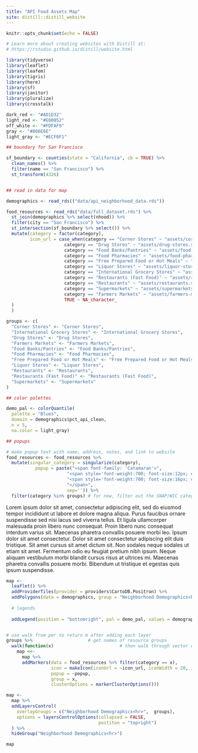 ```yaml
---
title: "API Food Assets Map"
site: distill::distill_website
---
```


```r
knitr::opts_chunk$set(echo = FALSE)

# Learn more about creating websites with Distill at:
# https://rstudio.github.io/distill/website.html

```

```r
library(tidyverse)
library(leaflet)
library(leafem)
library(tigris)
library(here)
library(sf)
library(janitor)
library(pluralize)
library(crosstalk)
```

```r
dark_red <- "#AD1D32"
light_red <- "#E00052"
off_white <- "#FDFAF9"
gray <- "#806E6E"
light_gray <- "#ECF0F1"
```

```r
## boundary for San Francisco

sf_boundary <- counties(state = "California", cb = TRUE) %>%
  clean_names() %>%
  filter(name == "San Francisco") %>%
  st_transform(4326)


## read in data for map

demographics <- read_rds(("data/api_neighborhood_data.rds"))

food_resources <- read_rds("data/full_dataset.rds") %>%
  st_join(demographics %>% select(nhood)) %>%
  filter(city == "San Francisco") %>%
  st_intersection(sf_boundary %>% select()) %>%
  mutate(category = factor(category),
         icon_url = case_when(category == "Corner Stores" ~ "assets/corner-stores.svg",
                      category == "Drug Stores" ~ "assets/drug-stores.svg",
                      category == "Food Banks/Pantries" ~ "assets/food-banks-pantries.svg",
                      category == "Food Pharmacies" ~ "assets/food-pharmacy.svg",
                      category == "Free Prepared Food or Hot Meals" ~ "assets/free-prepared-hot-meals.svg",
                      category == "Liquor Stores" ~ "assets/liquor-stores.svg",
                      category == "International Grocery Stores" ~ "assets/international-grocery-stores.svg",
                      category == "Restaurants (Fast Food)" ~ "assets/restaurants-fast-food.svg",
                      category == "Restaurants" ~ "assets/restaurants.svg",
                      category == "Supermarkets" ~ "assets/supermarkets.svg",
                      category == "Farmers Markets" ~ "assets/farmers-markets.svg",
                      TRUE ~ NA_character_
  )
  )

```



```r
groups <- c(
  "Corner Stores" <- "Corner Stores",
  "International Grocery Stores" <- "International Grocery Stores",
  "Drug Stores" <- "Drug Stores",
  "Farmers Markets" <- "Farmers Markets",
  "Food Banks/Pantries" <- "Food Banks/Pantries",
  "Food Pharmacies" <- "Food Pharmacies",
  "Free Prepared Food or Hot Meals" <- "Free Prepared Food or Hot Meals",
  "Liquor Stores" <- "Liquor Stores",
  "Restaurants" <- "Restaurants",
  "Restaurants (Fast Food)" <- "Restaurants (Fast Food)",
  "Supermarkets" <- "Supermarkets"
)

## color palettes

demo_pal <- colorQuantile(
  palette = "Blues",
  domain = demographics$pct_api_clean,
  n = 5,
  na.color = light_gray)

## popups

# make popup text with name, address, notes, and link to website
food_resources <- food_resources %>% 
  mutate(singular_category = singularize(category),
           popup = paste("<span font-family: 'Catamaran'>",
                       "<span style='font-weight:700; font-size:12px; color: #6B7280;'>", singular_category,"</span>", "<br/>",
                       "<span style='font-weight:700; font-size:16px; color: #111827'>", name,"</span>", "<br/>",
                       "</span>",
                       sep='')) %>%
  filter(category %in% groups) # for now, filter out the SNAP/WIC category


```

Lorem ipsum dolor sit amet, consectetur adipiscing elit, sed do eiusmod tempor incididunt ut labore et dolore magna aliqua. Purus faucibus ornare suspendisse sed nisi lacus sed viverra tellus. Et ligula ullamcorper malesuada proin libero nunc consequat. Proin libero nunc consequat interdum varius sit. Maecenas pharetra convallis posuere morbi leo. Ipsum dolor sit amet consectetur. Dolor sit amet consectetur adipiscing elit duis tristique. Sit amet cursus sit amet dictum sit. Non sodales neque sodales ut etiam sit amet. Fermentum odio eu feugiat pretium nibh ipsum. Neque aliquam vestibulum morbi blandit cursus risus at ultrices mi. Maecenas pharetra convallis posuere morbi. Bibendum ut tristique et egestas quis ipsum suspendisse.



```r

map <-
  leaflet() %>%
  addProviderTiles(provider = providers$CartoDB.Positron) %>%
  addPolygons(data = demographics, group = "Neighborhood Demographics<hr>", fillColor = ~demo_pal(pct_api_clean), color = gray, weight = 1, fillOpacity = .8) %>%
  
  # legends
  
  addLegend(position = "bottomright", pal = demo_pal, values = demographics$pct_api_clean, opacity = .8, title = "% Asian or Pacific Islander<br>ACS 2019 (5-year)", group = "Neighborhood Demographics<hr>")


# use walk from per to return m after adding each layer
groups %>%                     # get names of resource groups
  walk(function(x)                         # then walk through vector of names one at a time
    map <<-
      map %>%
      addMarkers(data = food_resources %>% filter(category == x),
                 icon = makeIcon(iconUrl = ~icon_url, iconWidth = 20, iconHeight = 60),
                 popup = ~popup,
                 group = x,
                 clusterOptions = markerClusterOptions()))

map <-
  map %>%
  addLayersControl(
    overlayGroups = c("Neighborhood Demographics<hr>",  groups),
    options = layersControlOptions(collapsed = FALSE,
                                   postiton = "topright")
  ) %>%
  hideGroup("Neighborhood Demographics<hr>")

map


```

